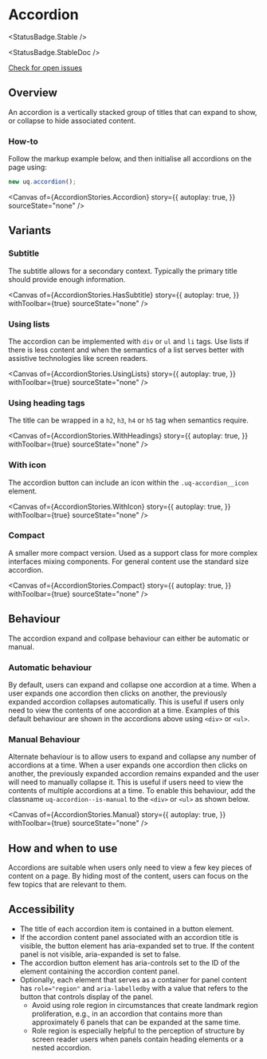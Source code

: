 
<Meta of={AccordionStories} />

# Accordion

<StatusBadge.Stable />

<StatusBadge.StableDoc />

<a href="https://github.com/uq-its-ss/design-system/issues" target="_blank">
  Check for open issues
</a>

## Overview

An accordion is a vertically stacked group of titles that can expand to show, or collapse to hide associated content.

### How-to

Follow the markup example below, and then initialise all accordions on the page using:

```js
new uq.accordion();
```

<Canvas
  of={AccordionStories.Accordion}
  story={{
    autoplay: true,
  }}
  sourceState="none"
/>

<Source of={AccordionStories.Accordion} />

## Variants

### Subtitle

The subtitle allows for a secondary context. Typically the primary title should provide enough information.

<Canvas
  of={AccordionStories.HasSubtitle}
  story={{
    autoplay: true,
  }}
  withToolbar={true}
  sourceState="none"
/>

<Source of={AccordionStories.HasSubtitle} />

### Using lists

The accordion can be implemented with `div` or `ul` and `li` tags.
Use lists if there is less content and when the semantics of a list serves better with assistive technologies like screen readers.

<Canvas
  of={AccordionStories.UsingLists}
  story={{
    autoplay: true,
  }}
  withToolbar={true}
  sourceState="none"
/>

<Source of={AccordionStories.UsingLists} />

### Using heading tags

The title can be wrapped in a `h2`, `h3`, `h4` or `h5` tag when semantics require.

<Canvas
  of={AccordionStories.WithHeadings}
  story={{
    autoplay: true,
  }}
  withToolbar={true}
  sourceState="none"
/>

<Source of={AccordionStories.WithHeadings} />

### With icon

The accordion button can include an icon within the `.uq-accordion__icon` element.

<Canvas
  of={AccordionStories.WithIcon}
  story={{
    autoplay: true,
  }}
  withToolbar={true}
  sourceState="none"
/>

<Source of={AccordionStories.WithIcon} />

### Compact

A smaller more compact version. Used as a support class for more complex interfaces mixing components. For general content use the standard size accordion.

<Canvas
  of={AccordionStories.Compact}
  story={{
    autoplay: true,
  }}
  withToolbar={true}
  sourceState="none"
/>

<Source of={AccordionStories.Compact} />

## Behaviour

The accordion expand and collpase behaviour can either be automatic or manual.

### Automatic behaviour

By default, users can expand and collapse one accordion at a time. When a user expands one accordion then clicks on another, the previously expanded accordion collapses automatically. This is useful if users only need to view the contents of one accordion at a time. Examples of this default behaviour are shown in the accordions above using `<div>` or `<ul>`.

### Manual Behaviour

Alternate behaviour is to allow users to expand and collapse any number of accordions at a time. When a user expands one accordion then clicks on another, the previously expanded accordion remains expanded and the user will need to manually collapse it. This is useful if users need to view the contents of multiple accordions at a time. To enable this behaviour, add the classname `uq-accordion--is-manual` to the `<div>` or `<ul>` as shown below.

<Canvas
  of={AccordionStories.Manual}
  story={{
    autoplay: true,
  }}
  withToolbar={true}
  sourceState="none"
/>

<Source of={AccordionStories.Manual} />

## How and when to use

Accordions are suitable when users only need to view a few key pieces of content on a page. By hiding most of the content, users can focus on the few topics that are relevant to them.

## Accessibility

- The title of each accordion item is contained in a button element.
- If the accordion content panel associated with an accordion title is visible, the button element has aria-expanded set to true. If the content panel is not visible, aria-expanded is set to false.
- The accordion button element has aria-controls set to the ID of the element containing the accordion content panel.
- Optionally, each element that serves as a container for panel content has `role="region"` and `aria-labelledby` with a value that refers to the button that controls display of the panel.
  - Avoid using role region in circumstances that create landmark region proliferation, e.g., in an accordion that contains more than approximately 6 panels that can be expanded at the same time.
  - Role region is especially helpful to the perception of structure by screen reader users when panels contain heading elements or a nested accordion.
